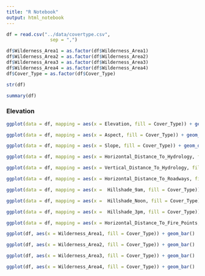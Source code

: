 ```yaml
---
title: "R Notebook"
output: html_notebook
---
```


```r
df = read.csv("../data/covertype.csv",
                sep = ",")
```

```r
df$Wilderness_Area1 = as.factor(df$Wilderness_Area1)
df$Wilderness_Area2 = as.factor(df$Wilderness_Area2)
df$Wilderness_Area3 = as.factor(df$Wilderness_Area3)
df$Wilderness_Area4 = as.factor(df$Wilderness_Area4)
df$Cover_Type = as.factor(df$Cover_Type)
```

```r
str(df)
```

```r
summary(df)
```
### Elevation
```r
ggplot(data = df, mapping = aes(x = Elevation, fill = Cover_Type)) + geom_density(alpha=0.3)
```


```r
ggplot(data = df, mapping = aes(x = Aspect, fill = Cover_Type)) + geom_density(alpha=0.3)
```

```r
ggplot(data = df, mapping = aes(x = Slope, fill = Cover_Type)) + geom_density(alpha=0.3)
```

```r
ggplot(data = df, mapping = aes(x = Horizontal_Distance_To_Hydrology, fill = Cover_Type)) + geom_density(alpha=0.3)
```

```r
ggplot(data = df, mapping = aes(x = Vertical_Distance_To_Hydrology, fill = Cover_Type)) + geom_density(alpha=0.3)
```

```r
ggplot(data = df, mapping = aes(x = Horizontal_Distance_To_Roadways, fill = Cover_Type)) + geom_density(alpha=0.3)
```

```r
ggplot(data = df, mapping = aes(x =  Hillshade_9am, fill = Cover_Type)) + geom_density(alpha=0.3)
```

```r
ggplot(data = df, mapping = aes(x =  Hillshade_Noon, fill = Cover_Type)) + geom_density(alpha=0.3)
```

```r
ggplot(data = df, mapping = aes(x =  Hillshade_3pm, fill = Cover_Type)) + geom_density(alpha=0.3)
```

```r
ggplot(data = df, mapping = aes(x = Horizontal_Distance_To_Fire_Points, fill = Cover_Type)) + geom_density(alpha=0.3)
```

```r
ggplot(df, aes(x = Wilderness_Area1, fill = Cover_Type)) + geom_bar()
```

```r
ggplot(df, aes(x = Wilderness_Area2, fill = Cover_Type)) + geom_bar()
```

```r
ggplot(df, aes(x = Wilderness_Area3, fill = Cover_Type)) + geom_bar()
```

```r
ggplot(df, aes(x = Wilderness_Area4, fill = Cover_Type)) + geom_bar()
```


































